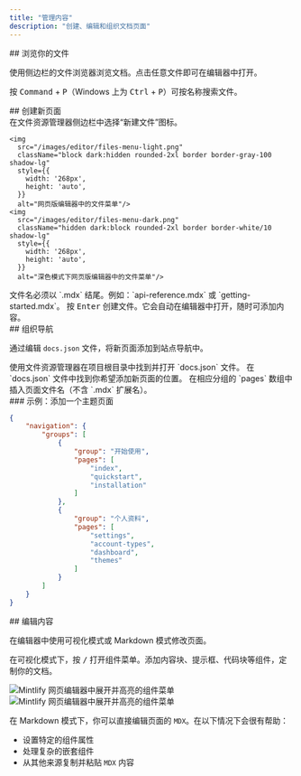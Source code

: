 ```yaml
---
title: "管理内容"
description: "创建、编辑和组织文档页面"
---
```


<div id="navigating-your-files">
  ## 浏览你的文件
</div>

使用侧边栏的文件浏览器浏览文档。点击任意文件即可在编辑器中打开。

按 <kbd>Command</kbd> + <kbd>P</kbd>（Windows 上为 <kbd>Ctrl</kbd> + <kbd>P</kbd>）可按名称搜索文件。

<div id="creating-new-pages">
  ## 创建新页面
</div>

<Steps>
  <Step title="新建文件">
    在文件资源管理器侧边栏中选择“新建文件”图标。
    
    <img
      src="/images/editor/files-menu-light.png"
      className="block dark:hidden rounded-2xl border border-gray-100 shadow-lg"
      style={{
        width: '268px',
        height: 'auto',
      }}
      alt="网页版编辑器中的文件菜单"/>
    <img
      src="/images/editor/files-menu-dark.png"
      className="hidden dark:block rounded-2xl border border-white/10 shadow-lg"
      style={{
        width: '268px',
        height: 'auto',
      }}
      alt="深色模式下网页版编辑器中的文件菜单"/>
  </Step>
  <Step title="输入文件名">
    文件名必须以 `.mdx` 结尾。例如：`api-reference.mdx` 或 `getting-started.mdx`。
  </Step>
  <Step title="创建并打开">
    按 <kbd>Enter</kbd> 创建文件。它会自动在编辑器中打开，随时可添加内容。
  </Step>
</Steps>

<div id="organizing-your-navigation">
  ## 组织导航
</div>

通过编辑 `docs.json` 文件，将新页面添加到站点导航中。

<Steps>
  <Step title="Open docs.json">
    使用文件资源管理器在项目根目录中找到并打开 `docs.json` 文件。
  </Step>
  <Step title="Locate the navigation section">
    在 `docs.json` 文件中找到你希望添加新页面的位置。
  </Step>
  <Step title="Add your page">
    在相应分组的 `pages` 数组中插入页面文件名（不含 `.mdx` 扩展名）。
  </Step>
</Steps>

<div id="example-adding-a-themes-page">
  ### 示例：添加一个主题页面
</div>

```json title="Adding a themes page to the Profile group" highlight="18"
{
    "navigation": {
        "groups": [
            {
                "group": "开始使用",
                "pages": [
                    "index",
                    "quickstart", 
                    "installation"
                ]
            },
            {
                "group": "个人资料",
                "pages": [
                    "settings",
                    "account-types", 
                    "dashboard",
                    "themes"
                ]
            }
        ]
    }
}
```


<div id="editing-content">
  ## 编辑内容
</div>

在编辑器中使用可视化模式或 Markdown 模式修改页面。

在可视化模式下，按 <kbd>/</kbd> 打开组件菜单。添加内容块、提示框、代码块等组件，定制你的文档。

<Frame>
  <img 
    src="/images/editor/component-menu-light.png" 
    alt="Mintlify 网页编辑器中展开并高亮的组件菜单" 
    className="block dark:hidden" 
  />
  <img 
    src="/images/editor/component-menu-dark.png" 
    alt="Mintlify 网页编辑器中展开并高亮的组件菜单" 
    className="hidden dark:block" 
  />
</Frame>

在 Markdown 模式下，你可以直接编辑页面的 `MDX`。在以下情况下会很有帮助：

- 设置特定的组件属性
- 处理复杂的嵌套组件
- 从其他来源复制并粘贴 `MDX` 内容